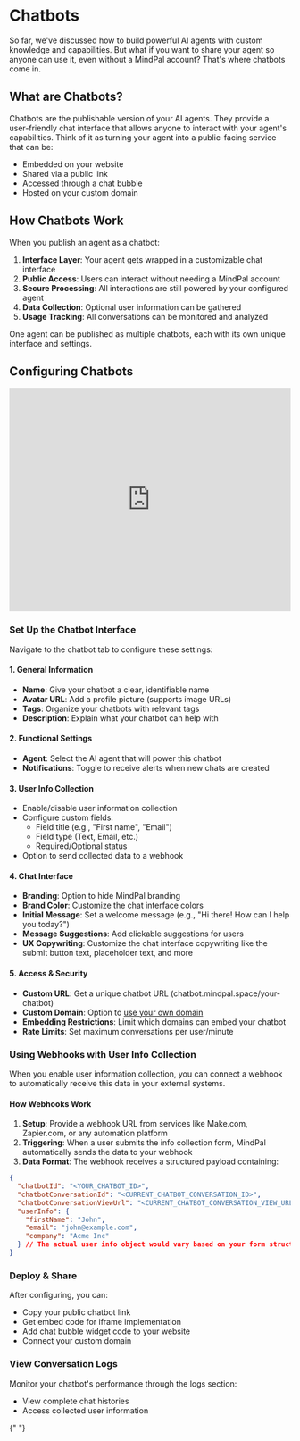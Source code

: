 # Chatbots

So far, we've discussed how to build powerful AI agents with custom knowledge and capabilities. But what if you want to share your agent so anyone can use it, even without a MindPal account? That's where chatbots come in.

## What are Chatbots?

Chatbots are the publishable version of your AI agents. They provide a user-friendly chat interface that allows anyone to interact with your agent's capabilities. Think of it as turning your agent into a public-facing service that can be:

- Embedded on your website
- Shared via a public link
- Accessed through a chat bubble
- Hosted on your custom domain

## How Chatbots Work

When you publish an agent as a chatbot:

1. **Interface Layer**: Your agent gets wrapped in a customizable chat interface
2. **Public Access**: Users can interact without needing a MindPal account
3. **Secure Processing**: All interactions are still powered by your configured agent
4. **Data Collection**: Optional user information can be gathered
5. **Usage Tracking**: All conversations can be monitored and analyzed

One agent can be published as multiple chatbots, each with its own unique interface and settings.

## Configuring Chatbots

<iframe
  width="100%"
  height="400"
  src="https://www.youtube.com/embed/ZPRU2-UvJtU"
  title="MindPal Chatbot Guide"
  frameBorder="0"
  allow="accelerometer; autoplay; clipboard-write; encrypted-media; gyroscope; picture-in-picture"
  allowFullScreen
></iframe>

### Set Up the Chatbot Interface

Navigate to the chatbot tab to configure these settings:

#### 1. General Information

- **Name**: Give your chatbot a clear, identifiable name
- **Avatar URL**: Add a profile picture (supports image URLs)
- **Tags**: Organize your chatbots with relevant tags
- **Description**: Explain what your chatbot can help with

#### 2. Functional Settings

- **Agent**: Select the AI agent that will power this chatbot
- **Notifications**: Toggle to receive alerts when new chats are created

#### 3. User Info Collection

- Enable/disable user information collection
- Configure custom fields:
  - Field title (e.g., "First name", "Email")
  - Field type (Text, Email, etc.)
  - Required/Optional status
- Option to send collected data to a webhook

#### 4. Chat Interface

- **Branding**: Option to hide MindPal branding
- **Brand Color**: Customize the chat interface colors
- **Initial Message**: Set a welcome message (e.g., "Hi there! How can I help you today?")
- **Message Suggestions**: Add clickable suggestions for users
- **UX Copywriting**: Customize the chat interface copywriting like the submit button text, placeholder text, and more

#### 5. Access & Security

- **Custom URL**: Get a unique chatbot URL (chatbot.mindpal.space/your-chatbot)
- **Custom Domain**: Option to [use your own domain](/workspace/custom-domain)
- **Embedding Restrictions**: Limit which domains can embed your chatbot
- **Rate Limits**: Set maximum conversations per user/minute

### Using Webhooks with User Info Collection

When you enable user information collection, you can connect a webhook to automatically receive this data in your external systems.

#### How Webhooks Work

1. **Setup**: Provide a webhook URL from services like Make.com, Zapier.com, or any automation platform
2. **Triggering**: When a user submits the info collection form, MindPal automatically sends the data to your webhook
3. **Data Format**: The webhook receives a structured payload containing:

```json
{
  "chatbotId": "<YOUR_CHATBOT_ID>",
  "chatbotConversationId": "<CURRENT_CHATBOT_CONVERSATION_ID>",
  "chatbotConversationViewUrl": "<CURRENT_CHATBOT_CONVERSATION_VIEW_URL>",
  "userInfo": {
    "firstName": "John",
    "email": "john@example.com",
    "company": "Acme Inc"
  } // The actual user info object would vary based on your form structure
}
```

### Deploy & Share

After configuring, you can:

- Copy your public chatbot link
- Get embed code for iframe implementation
- Add chat bubble widget code to your website
- Connect your custom domain

### View Conversation Logs

Monitor your chatbot's performance through the logs section:

- View complete chat histories
- Access collected user information


<PageFooter />{" "}
